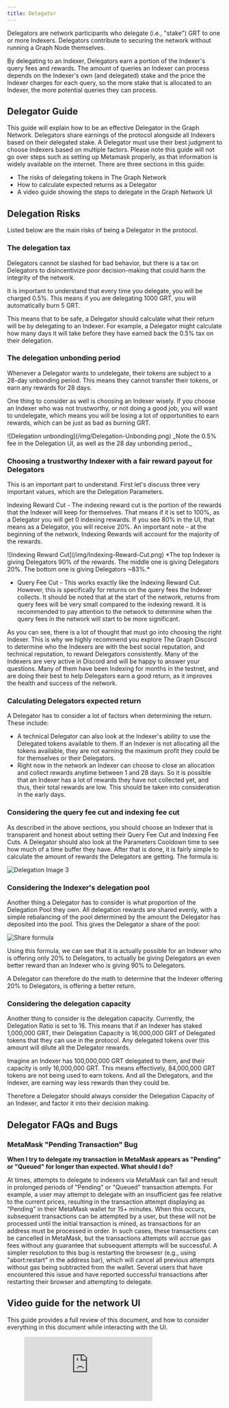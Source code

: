 ```yaml
---
title: Delegator
---
```


Delegators are network participants who delegate (i.e., "stake") GRT to one or more Indexers. Delegators contribute to securing the network without running a Graph Node themselves.

By delegating to an Indexer, Delegators earn a portion of the Indexer's query fees and rewards. The amount of queries an Indexer can process depends on the Indexer's own (and delegated) stake and the price the Indexer charges for each query, so the more stake that is allocated to an Indexer, the more potential queries they can process.

## Delegator Guide

This guide will explain how to be an effective Delegator in the Graph Network. Delegators share earnings of the protocol alongside all Indexers based on their delegated stake. A Delegator must use their best judgment to choose Indexers based on multiple factors. Please note this guide will not go over steps such as setting up Metamask properly, as that information is widely available on the internet. There are three sections in this guide:

- The risks of delegating tokens in The Graph Network
- How to calculate expected returns as a Delegator
- A video guide showing the steps to delegate in the Graph Network UI

## Delegation Risks

Listed below are the main risks of being a Delegator in the protocol.

### The delegation tax

Delegators cannot be slashed for bad behavior, but there is a tax on Delegators to disincentivize poor decision-making that could harm the integrity of the network.

It is important to understand that every time you delegate, you will be charged 0.5%. This means if you are delegating 1000 GRT, you will automatically burn 5 GRT.

This means that to be safe, a Delegator should calculate what their return will be by delegating to an Indexer. For example, a Delegator might calculate how many days it will take before they have earned back the 0.5% tax on their delegation.

### The delegation unbonding period

Whenever a Delegator wants to undelegate, their tokens are subject to a 28-day unbonding period. This means they cannot transfer their tokens, or earn any rewards for 28 days.

One thing to consider as well is choosing an Indexer wisely. If you choose an Indexer who was not trustworthy, or not doing a good job, you will want to undelegate, which means you will be losing a lot of opportunities to earn rewards, which can be just as bad as burning GRT.

<div sx={{ mx: 'auto', maxWidth: '400px' }}>
  ![Delegation unbonding](/img/Delegation-Unbonding.png) _Note the 0.5% fee in the Delegation UI, as well as the 28 day
  unbonding period._
</div>

### Choosing a trustworthy Indexer with a fair reward payout for Delegators

This is an important part to understand. First let's discuss three very important values, which are the Delegation Parameters.

Indexing Reward Cut - The indexing reward cut is the portion of the rewards that the Indexer will keep for themselves. That means if it is set to 100%, as a Delegator you will get 0 indexing rewards. If you see 80% in the UI, that means as a Delegator, you will receive 20%. An important note - at the beginning of the network, Indexing Rewards will account for the majority of the rewards.

<div sx={{ mx: 'auto', maxWidth: '700px' }}>
  ![Indexing Reward Cut](/img/Indexing-Reward-Cut.png) *The top Indexer is giving Delegators 90% of the rewards. The
  middle one is giving Delegators 20%. The bottom one is giving Delegators ~83%.*
</div>

- Query Fee Cut - This works exactly like the Indexing Reward Cut. However, this is specifically for returns on the query fees the Indexer collects. It should be noted that at the start of the network, returns from query fees will be very small compared to the indexing reward. It is recommended to pay attention to the network to determine when the query fees in the network will start to be more significant.

As you can see, there is a lot of thought that must go into choosing the right Indexer. This is why we highly recommend you explore The Graph Discord to determine who the Indexers are with the best social reputation, and technical reputation, to reward Delegators consistently. Many of the Indexers are very active in Discord and will be happy to answer your questions. Many of them have been Indexing for months in the testnet, and are doing their best to help Delegators earn a good return, as it improves the health and success of the network.

### Calculating Delegators expected return

A Delegator has to consider a lot of factors when determining the return. These include:

- A technical Delegator can also look at the Indexer's ability to use the Delegated tokens available to them. If an Indexer is not allocating all the tokens available, they are not earning the maximum profit they could be for themselves or their Delegators.
- Right now in the network an Indexer can choose to close an allocation and collect rewards anytime between 1 and 28 days. So it is possible that an Indexer has a lot of rewards they have not collected yet, and thus, their total rewards are low. This should be taken into consideration in the early days.

### Considering the query fee cut and indexing fee cut

As described in the above sections, you should choose an Indexer that is transparent and honest about setting their Query Fee Cut and Indexing Fee Cuts. A Delegator should also look at the Parameters Cooldown time to see how much of a time buffer they have. After that is done, it is fairly simple to calculate the amount of rewards the Delegators are getting. The formula is:

![Delegation Image 3](/img/Delegation-Reward-Formula.png)

### Considering the Indexer's delegation pool

Another thing a Delegator has to consider is what proportion of the Delegation Pool they own. All delegation rewards are shared evenly, with a simple rebalancing of the pool determined by the amount the Delegator has deposited into the pool. This gives the Delegator a share of the pool:

![Share formula](/img/Share-Forumla.png)

Using this formula, we can see that it is actually possible for an Indexer who is offering only 20% to Delegators, to actually be giving Delegators an even better reward than an Indexer who is giving 90% to Delegators.

A Delegator can therefore do the math to determine that the Indexer offering 20% to Delegators, is offering a better return.

### Considering the delegation capacity

Another thing to consider is the delegation capacity. Currently, the Delegation Ratio is set to 16. This means that if an Indexer has staked 1,000,000 GRT, their Delegation Capacity is 16,000,000 GRT of Delegated tokens that they can use in the protocol. Any delegated tokens over this amount will dilute all the Delegator rewards.

Imagine an Indexer has 100,000,000 GRT delegated to them, and their capacity is only 16,000,000 GRT. This means effectively, 84,000,000 GRT tokens are not being used to earn tokens. And all the Delegators, and the Indexer, are earning way less rewards than they could be.

Therefore a Delegator should always consider the Delegation Capacity of an Indexer, and factor it into their decision making.

## Delegator FAQs and Bugs

### MetaMask "Pending Transaction" Bug

**When I try to delegate my transaction in MetaMask appears as "Pending" or "Queued" for longer than expected. What should I do?**

At times, attempts to delegate to indexers via MetaMask can fail and result in prolonged periods of "Pending" or "Queued" transaction attempts. For example, a user may attempt to delegate with an insufficient gas fee relative to the current prices, resulting in the transaction attempt displaying as "Pending" in their MetaMask wallet for 15+ minutes. When this occurs, subsequent transactions can be attempted by a user, but these will not be processed until the initial transaction is mined, as transactions for an address must be processed in order. In such cases, these transactions can be cancelled in MetaMask, but the transactions attempts will accrue gas fees without any guarantee that subsequent attempts will be successful. A simpler resolution to this bug is restarting the browsesr (e.g., using "abort:restart" in the address bar), which will cancel all previous attempts without gas being subtracted from the wallet. Several users that have encountered this issue and have reported successful transactions after restarting their browser and attempting to delegate.

## Video guide for the network UI

This guide provides a full review of this document, and how to consider everything in this document while interacting with the UI.

<figure className="video-container">
  <iframe
    className="video-iframe"
    src="https://www.youtube.com/embed/2G7S2gdURdc"
    title="YouTube video player"
    frameBorder="0"
    allowFullScreen
  ></iframe>
</figure>
